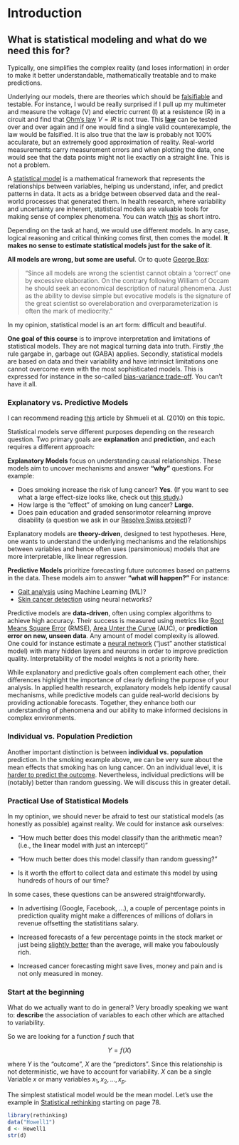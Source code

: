 # Introduction {#intro}

## What is statistical modeling and what do we need this for?

Typically, one simplifies the complex reality (and loses information) in order to make it better
understandable, mathematically treatable and to make predictions. 

Underlying our models, there are theories which should be [falsifiable](https://en.wikipedia.org/wiki/Falsifiability)
and testable.
For instance, I would be really surprised if I pull up my multimeter and measure the voltage (V) and
electric current (I) at a resistence (R) in a circuit and find that [Ohm's law](https://en.wikipedia.org/wiki/Ohm%27s_law) $V = IR$ is not true. 
This [**law**](https://en.wikipedia.org/wiki/Scientific_law)
can be tested over and over again and if one would find a single valid counterexample, 
the law would be falsified. It is also true that the law is probably not 100% accularate,
but an extremely good approximation of reality. Real-world measurements carry 
measurement errors and when plotting the data, one would see that the data points
might not lie exactly on a straight line. This is not a problem.

A [statistical model](https://en.wikipedia.org/wiki/Statistical_model) 
is a mathematical framework that represents the 
relationships between variables, helping us understand, infer, and
predict patterns in data. It acts as a bridge between observed data 
and the real-world processes that generated them. In health research, 
where variability and uncertainty are inherent, statistical models are 
valuable tools for making sense of complex phenomena. 
You can watch [this](https://www.youtube.com/watch?v=3d5ivs_8amQ&ab_channel=VeryNormal) as short intro.

Depending on the task at hand, we would use different models.
In any case, logical reasoning and critical thinking comes first, 
then comes the model. **It makes no sense to estimate statistical models just for the sake of it**.

**All models are wrong, but some are useful**. 
Or to quote [George Box](https://www.tandfonline.com/doi/abs/10.1080/01621459.1976.10480949):

> "Since all models are wrong the scientist cannot obtain
> a 'correct' one by excessive elaboration. On the contrary
> following William of Occam he should seek an economical
> description of natural phenomena. Just as the ability to
> devise simple but evocative models is the signature of the
> great scientist so overelaboration and overparameterization is often the mark of mediocrity."

In my opinion, statistical model is an art form: difficult and beautiful.

**One goal of this course** is to improve interpretation and limitations of statistical models.
They are not magical turning data into truth. Firstly ,the rule gargabe in, garbage out (GABA) applies.
Secondly, statistical models are based on data and their variability and have intrinsict limitations
one cannot overcome even with the most sophisticated models. This is expressed for instance 
in the so-called [bias-variance trade-off](https://en.wikipedia.org/wiki/Bias%E2%80%93variance_tradeoff).
You can't have it all.

### Explanatory vs. Predictive Models

I can recommend reading [this](https://projecteuclid.org/journals/statistical-science/volume-25/issue-3/To-Explain-or-to-Predict/10.1214/10-STS330.full) 
article by Shmueli et al. (2010) on this topic.

Statistical models serve different purposes depending on the research question. Two primary goals are **explanation** 
and **prediction**, and each requires a different approach:

**Explanatory Models** focus on understanding causal relationships. 
These models aim to uncover mechanisms and answer **"why"** 
questions. For example:
   
   - Does smoking increase the risk of lung cancer? **Yes**. (If you want to see what a large effect-size looks like, check out [this study](https://bmjopen.bmj.com/content/bmjopen/8/10/e021611.full.pdf).)
   - How large is the "effect" of smoking on lung cancer? **Large**.
   - Does pain education and graded sensorimotor relearning improve disability (a question we ask in 
   our [Resolve Swiss project](https://data.snf.ch/grants/grant/220585))?

Explanatory models are **theory-driven**, designed to test hypotheses. Here, one wants to understand the underlying
mechanisms and the relationships between variables and hence often uses (parsimonious) models that are more interpretable, 
like linear regression.

**Predictive Models** prioritize forecasting future outcomes based on patterns in the data. 
These models aim to answer **"what will happen?"** For instance:
   
   - [Gait analysis](https://www.tandfonline.com/doi/abs/10.1080/03091902.2020.1822940) using Machine Learning (ML)?
   - [Skin cancer detection](https://jamanetwork.com/journals/jamadermatology/fullarticle/2756346) using neural networks?

Predictive models are **data-driven**, often using complex algorithms to achieve high accuracy. 
Their success is measured using metrics like [Root Means Square Error](https://computersciencewiki.org/index.php/Root-mean-square_error_(RMSE)) 
(RMSE), [Area Unter the Curve](https://en.wikipedia.org/wiki/Receiver_operating_characteristic#:~:text=The%20area%20under%20the%20curve,ranks%20higher%20than%20'negative') 
(AUC), or **prediction error on new, unseen data**.
Any amount of model complexity is allowed. One could for instance estimate a 
[neural network](https://en.wikipedia.org/wiki/Neural_network_(machine_learning)) ("just" another statistical model) 
with many hidden layers and neurons in order to improve prediction quality. Interpretability of the model weights is not a priority here.

While explanatory and predictive goals often complement each other, 
their differences highlight the importance of clearly defining the purpose 
of your analysis. In applied health research, explanatory models help identify 
causal mechanisms, while predictive models can guide real-world decisions by 
providing actionable forecasts. Together, they enhance both our understanding 
of phenomena and our ability to make informed decisions in complex environments.

### Individual vs. Population Prediction

Another important distinction is between **individual vs. population** prediction.
In the smoking example above, we can be very sure about the mean effects that smoking has on lung cancer.
On an individual level, it is [harder to predict the outcome](https://www.liebertpub.com/doi/10.1089/rej.2019.2298). 
Nevertheless, individual predictions will be (notably) better than random guessing. We will discuss this in greater detail.

### Practical Use of Statistical Models

In my optinion, we should never be afraid to test our statistical models (as honestly as possible) against reality.
We could for instance ask ourselves: 

- "How much better does this model classify than the arithmetic mean? 
  (i.e., the linear model with just an intercept)"

- "How much better does this model classify than random guessing?"

- Is it worth the effort to collect data and estimate this model by using hundreds of hours of our time?

In some cases, these questions can be answered straightforwardly. 

- In advertising (Google, Facebook, ...), a couple of percentage points in prediction quality might make a differences of millions 
of dollars in revenue offsetting the statistitians salary. 

- Increased forecasts of a few percentage points in the stock market or just being [slightly better](https://en.wikipedia.org/wiki/Jim_Simons) 
than the average, will make you faboulously rich.

- Increased cancer forecasting might save lives, money and pain and is not only measured in money.

### Start at the beginning

What do we actually want to do in general? Very broadly speaking we want to:
**describe** the association of variables to each other which are attached to variability. 

So we are looking for a function $f$ such that

$$ Y = f(X) $$

where $Y$ is the "outcome", $X$ are the "predictors". Since this relationship is not deterministic, we have to account for variability.
$X$ can be a single Variable $x$ or many variables $x_1, x_2, \ldots, x_p$.

The simplest statistical model would be the mean model. Let's use the example in 
[Statistical rethinking](https://civil.colorado.edu/~balajir/CVEN6833/bayes-resources/RM-StatRethink-Bayes.pdf) 
starting on page 78.

```r
library(rethinking)
data("Howell1")
d <- Howell1
str(d)
```

